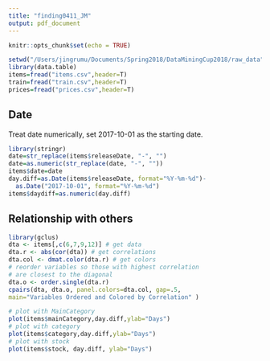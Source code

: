 ```yaml
---
title: "finding0411_JM"
output: pdf_document
---
```

```r
knitr::opts_chunk$set(echo = TRUE)
```


```r
setwd("/Users/jingrumu/Documents/Spring2018/DataMiningCup2018/raw_data")
library(data.table)
items=fread("items.csv",header=T)
train=fread("train.csv",header=T)
prices=fread("prices.csv",header=T)
```
## Date
Treat date numerically, set 2017-10-01 as the starting date.
```r
library(stringr)
date=str_replace(items$releaseDate, "-", "")
date=as.numeric(str_replace(date, "-", ""))
items$date=date
day.diff=as.Date(items$releaseDate, format="%Y-%m-%d")-
  as.Date("2017-10-01", format="%Y-%m-%d")
items$daydiff=as.numeric(day.diff)
```

## Relationship with others
```r
library(gclus)
dta <- items[,c(6,7,9,12)] # get data 
dta.r <- abs(cor(dta)) # get correlations
dta.col <- dmat.color(dta.r) # get colors
# reorder variables so those with highest correlation
# are closest to the diagonal
dta.o <- order.single(dta.r) 
cpairs(dta, dta.o, panel.colors=dta.col, gap=.5,
main="Variables Ordered and Colored by Correlation" )
```



```r
# plot with MainCategory
plot(items$mainCategory,day.diff,ylab="Days")
# plot with category
plot(items$category,day.diff,ylab="Days")
# plot with stock
plot(items$stock, day.diff, ylab="Days")
```


